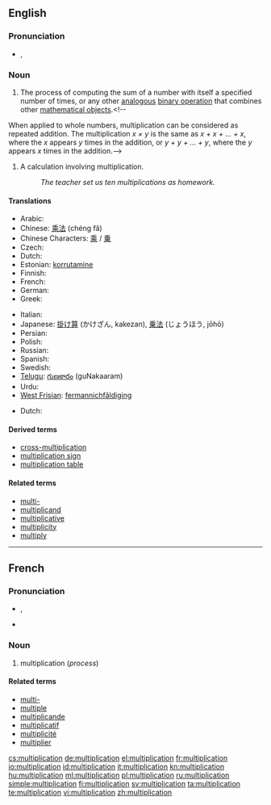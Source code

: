 ==English==
{{wikipedia}}
===Pronunciation===
* {{IPA|/ˌmʌltəplɪˈkeɪʃən/}}, {{SAMPA|/%mVlt@plI"keIS@n/}}
*: {{rhymes|eɪʃǝn}}

===Noun===
{{en-noun|s|-}}

# {{context|uncountable|arithmetic|mathematics}} The process of computing the sum of a number with itself a specified number of times, or any other [[analogous]] [[binary operation]] that combines other [[mathematical object]]s.<!--
When applied to whole numbers, multiplication can be considered as repeated addition.  The multiplication  ''x &times; y''  is the same as  ''x + x + ... + x'',  where the  ''x''  appears  ''y'' times in the addition, or  ''y + y + ... + y'',  where the  ''y''  appears  ''x''  times in the addition.-->
# {{context|countable|arithmetic}} A calculation involving multiplication.
#: ''The teacher set us ten multiplications as homework.''

====Translations====
{{trans-top|process}}
* Arabic: {{t-|ar|ضرب}}
* Chinese: [[乘法]] (chéng fǎ)
* Chinese Characters: [[乘]] / [[乗]]
* Czech: {{t-|cs|násobení|n}}
* Dutch: {{t-|nl|vermenigvuldigen|n}}
* Estonian: [[korrutamine]]
* Finnish: {{t+|fi|kertolasku}}
* French: {{t+|fr|multiplication|f}}
* German: {{t+|de|Multiplikation|f}}
* Greek: {{t+|el|πολλαπλασιασμός}}
{{trans-mid}}
* Italian: {{t+|it|moltiplicazione|f}}
* Japanese: [[掛け算]] (かけざん, kakezan), [[乗法]] (じょうほう, jōhō)
* Persian: {{t+|fa|ضرب|xs=Persian}}
* Polish: {{t+|pl|mnożenie|n}}
* Russian: {{t+|ru|умножение|n|tr=umnožénije}}
* Spanish: {{t+|es|multiplicación|f}}
* Swedish: {{t+|sv|multiplikation|c}}
* [[Telugu]]: [[గుణకారం]] (guNakaaram)
* Urdu: {{t-|ur|ضرب|xs=Urdu}}
* [[West Frisian]]: [[fermannichfâldiging]]
{{trans-bottom}}

{{trans-top|calculation}}
* Dutch: {{t|nl|vermenigvuldiging|f}}
{{trans-mid}}
{{trans-bottom}}

====Derived terms====
* [[cross-multiplication]]
* [[multiplication sign]]
* [[multiplication table]]

====Related terms====
* [[multi-]]
* [[multiplicand]]
* [[multiplicative]]
* [[multiplicity]]
* [[multiply]]

----

==French==

===Pronunciation===
* {{IPA|lang=fr|/myl.ti.pli.ka.sjɔ̃/}}, {{SAMPA|/myl.ti.pli.ka.sjO~/}}
* {{audio|Fr-multiplication-fr FR-Paris.ogg|Audio (Paris)}}

===Noun===
{{fr-noun|f}}

# multiplication (''process'')

====Related terms====
* [[multi-#French|multi-]]
* [[multiple]]
* [[multiplicande]]
* [[multiplicatif]]
* [[multiplicité]]
* [[multiplier]]

[[cs:multiplication]]
[[de:multiplication]]
[[el:multiplication]]
[[fr:multiplication]]
[[io:multiplication]]
[[id:multiplication]]
[[it:multiplication]]
[[kn:multiplication]]
[[hu:multiplication]]
[[ml:multiplication]]
[[pl:multiplication]]
[[ru:multiplication]]
[[simple:multiplication]]
[[fi:multiplication]]
[[sv:multiplication]]
[[ta:multiplication]]
[[te:multiplication]]
[[vi:multiplication]]
[[zh:multiplication]]